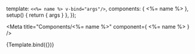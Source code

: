 

  template: `<<%= name %> v-bind="args"/>`,
  components: { <%= name %> },
  setup() {
    return { args }
  },
});

<Meta title="Components/<%= name %>" component={ <%= name %> }  />

<Canvas>
  <Story name="Primary">{Template.bind({})}</Story>
</Canvas>
